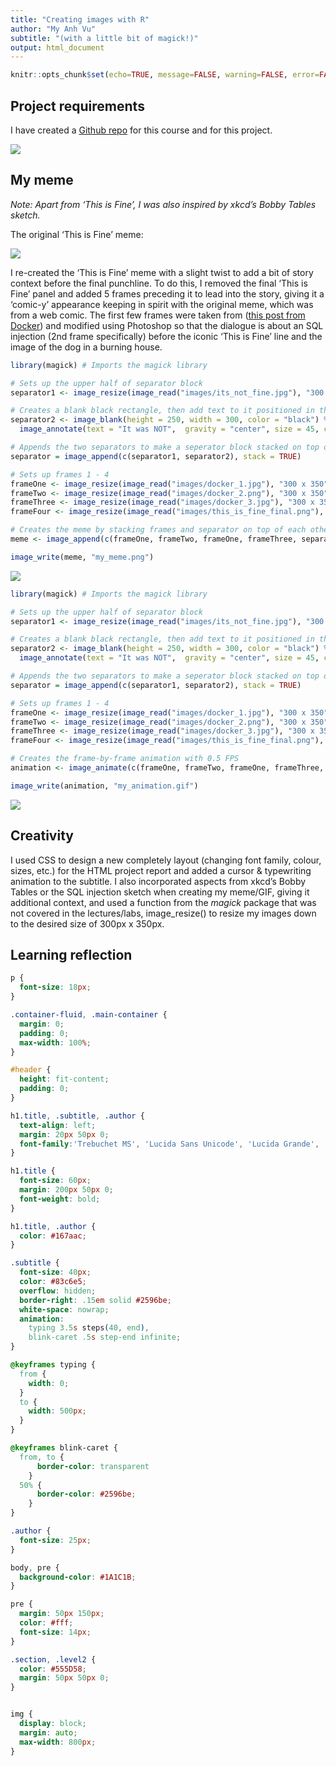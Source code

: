 ```yaml
---
title: "Creating images with R"
author: "My Anh Vu"
subtitle: "(with a little bit of magick!)"
output: html_document
---
```


```r
knitr::opts_chunk$set(echo=TRUE, message=FALSE, warning=FALSE, error=FALSE)
```

## Project requirements

I have created a [Github repo](https://github.com/mav-dbt/STATS220) for this course and for this project.

![](screenshot220.png)

## My meme

*Note: Apart from 'This is Fine', I was also inspired by xkcd's Bobby Tables sketch.*


The original 'This is Fine' meme:

![](https://i.kym-cdn.com/photos/images/newsfeed/001/401/347/312.jpg)

I re-created the 'This is Fine' meme with a slight twist to add a bit of story context before the final punchline. To do this, I removed the final 'This is Fine' panel and added 5 frames preceding it to lead into the story, giving it a 'comic-y' appearance keeping in spirit with the original meme, which was from a web comic. The first few frames were taken from ([this post from Docker](https://twitter.com/Docker/status/1457393936016805890)) and modified using Photoshop so that the dialogue is about an SQL injection (2nd frame specifically) before the iconic 'This is Fine' line and the image of the dog in a burning house.

```r
library(magick) # Imports the magick library

# Sets up the upper half of separator block
separator1 <- image_resize(image_read("images/its_not_fine.jpg"), "300 x 350")

# Creates a blank black rectangle, then add text to it positioned in the middle 
separator2 <- image_blank(height = 250, width = 300, color = "black") %>%
  image_annotate(text = "It was NOT",  gravity = "center", size = 45, color = "white")

# Appends the two separators to make a seperator block stacked on top of each other
separator = image_append(c(separator1, separator2), stack = TRUE)

# Sets up frames 1 - 4
frameOne <- image_resize(image_read("images/docker_1.jpg"), "300 x 350")
frameTwo <- image_resize(image_read("images/docker_2.png"), "300 x 350")
frameThree <- image_resize(image_read("images/docker_3.jpg"), "300 x 350")
frameFour <- image_resize(image_read("images/this_is_fine_final.png"), "300 x 350")

# Creates the meme by stacking frames and separator on top of each other
meme <- image_append(c(frameOne, frameTwo, frameOne, frameThree, separator, frameFour), stack = TRUE)

image_write(meme, "my_meme.png")
```

![](my_meme.png)

```r
library(magick) # Imports the magick library

# Sets up the upper half of separator block
separator1 <- image_resize(image_read("images/its_not_fine.jpg"), "300 x 350")

# Creates a blank black rectangle, then add text to it positioned in the middle 
separator2 <- image_blank(height = 250, width = 300, color = "black") %>%
  image_annotate(text = "It was NOT",  gravity = "center", size = 45, color = "white")

# Appends the two separators to make a seperator block stacked on top of each other
separator = image_append(c(separator1, separator2), stack = TRUE)

# Sets up frames 1 - 4
frameOne <- image_resize(image_read("images/docker_1.jpg"), "300 x 350")
frameTwo <- image_resize(image_read("images/docker_2.png"), "300 x 350")
frameThree <- image_resize(image_read("images/docker_3.jpg"), "300 x 350")
frameFour <- image_resize(image_read("images/this_is_fine_final.png"), "300 x 350")

# Creates the frame-by-frame animation with 0.5 FPS 
animation <- image_animate(c(frameOne, frameTwo, frameOne, frameThree, separator, frameFour), fps = 0.5)

image_write(animation, "my_animation.gif")
```
![](my_animation.gif)

## Creativity

I used CSS to design a new completely layout (changing font family, colour, sizes, etc.) for the HTML project report and added a cursor & typewriting animation to the subtitle. I also incorporated aspects from xkcd's Bobby Tables or the SQL injection sketch when creating my meme/GIF, giving it additional context, and used a function from the *magick* package that was not covered in the lectures/labs, image_resize() to resize my images down to the desired size of 300px x 350px.


## Learning reflection


```css

p {
  font-size: 18px;
}

.container-fluid, .main-container {
  margin: 0;
  padding: 0;
  max-width: 100%;
}

#header {
  height: fit-content;
  padding: 0;
}

h1.title, .subtitle, .author {
  text-align: left;
  margin: 20px 50px 0;
  font-family:'Trebuchet MS', 'Lucida Sans Unicode', 'Lucida Grande', 'Lucida Sans', Arial, sans-serif;
}

h1.title {
  font-size: 60px;
  margin: 200px 50px 0;
  font-weight: bold;
}

h1.title, .author {
  color: #167aac;
}

.subtitle {
  font-size: 40px;
  color: #83c6e5;
  overflow: hidden;
  border-right: .15em solid #2596be;
  white-space: nowrap; 
  animation: 
    typing 3.5s steps(40, end),
    blink-caret .5s step-end infinite;
}

@keyframes typing {
  from { 
    width: 0;
  }
  to { 
    width: 500px;
  }
}

@keyframes blink-caret {
  from, to { 
      border-color: transparent 
    }
  50% { 
      border-color: #2596be; 
    }
}

.author {
  font-size: 25px;
}

body, pre {
  background-color: #1A1C1B;
}

pre {
  margin: 50px 150px;
  color: #fff;
  font-size: 14px;
}

.section, .level2 {
  color: #555D58;
  margin: 50px 50px 0;
}


img {
  display: block;
  margin: auto;
  max-width: 800px;
}
```
